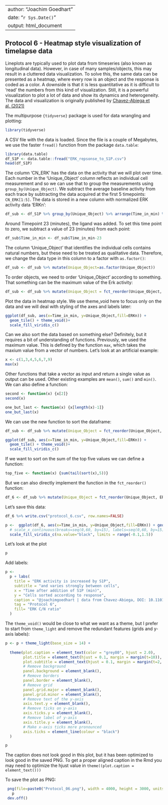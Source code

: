 
---
author: "Joachim Goedhart"
date: "`r Sys.Date()`"
output: html_document
---

## Protocol 6 - Heatmap style visualization of timelapse data  {#protocol-6}

Lineplots are typically used to plot data from timeseries (also known as longitudinal data). However, in case of many samples/objects, this may result in a cluttered data visualization. To solve this, the same data can be presented as a heatmap, where every row is an object and the response is coded as a color. A downside is that it is less quantitative as it is difficult to 'read' the numbers from this kind of visualization. Still, it is a powerful visualization to plot a lot of data and show its dynamics and heterogeneity. The data and visualization is originally published by [Chavez-Abiega et al. (2021)](https://www.biorxiv.org/content/10.1101/2021.07.27.453948v3)

The multipurpose `{tidyverse}` package is used for data wrangling and plotting:

```r
library(tidyverse)
```

A CSV file with the data is loaded. Since the file is a couple of Megabytes, we use the faster `fread()` function from the package `data.table`:

```r
library(data.table)
df_S1P <- data.table::fread("ERK_repsonse_to_S1P.csv") 
head(df_S1P)
```

The column 'CN_ERK' has the data on the activity that we will plot over time. Each number in the 'Unique_Object' column reflects an individual cell measurement and so we can use that to group the measurements using `group_by(Unique_Object)`. We subtract the average baseline activity from each trace by subtracting the data acquired at the first 5 timepoints: `CN_ERK[1:5]`. The data is stored in a new column with normalized ERK activity data 'ERKn':

```r
df_sub <- df_S1P %>% group_by(Unique_Object) %>% arrange(Time_in_min) %>% mutate(ERKn=CN_ERK-mean(CN_ERK[1:5])) %>% ungroup()
```

Around Timepoint 23 (minutes), the ligand was added. To set this time point to zero, we subtract a value of 23 (minutes) from each point:

```r
df_sub$Time_in_min <- df_sub$Time_in_min-23
```

The column 'Unique_Object' that identifies the individual cells contains natural numbers, but these need to be treated as qualitative data. Therefore, we change the data type in this column to a factor with `as.factor()`:

```r
df_sub <- df_sub %>% mutate(Unique_Object=as.factor(Unique_Object))
```

To order objects, we need to order 'Unique_Object' according to something. That something can be the maximum value of the Erk activity:

```r
df_sub <- df_sub %>% mutate(Unique_Object = fct_reorder(Unique_Object, ERKn, max))
```

Plot the data in heatmap style. We use theme_void here to focus only on the data and we will deal with styling of the axes and labels later:

```r
ggplot(df_sub, aes(x=Time_in_min, y=Unique_Object,fill=ERKn)) +
  geom_tile() + theme_void()+
  scale_fill_viridis_c() 
```

Can we also sort the data based on something else? Definitely, but it requires a bit of understanding of functions. Previously, we used the maximum value. This is defined by the function `max`, which takes the maxium value from a vector of numbers. Let's look at an artificial example:

```r
x <- c(1,3,4,5,6,7,9)
max(x)
```

 Other functions that take a vector as input and return a single value as output can be used. Other existing examples are `mean()`, `sum()` and `min()`. We can also define a function:

```r
second <- function(x) {x[2]}
second(x)

one_but_last <- function(x) {x[length(x)-1]}
one_but_last(x)
```

We can use the new function to sort the dataframe: 

```r
df_sub <- df_sub %>% mutate(Unique_Object = fct_reorder(Unique_Object, ERKn, one_but_last)) 

ggplot(df_sub, aes(x=Time_in_min, y=Unique_Object,fill=ERKn)) +
  geom_tile() + theme_void()+
  scale_fill_viridis_c() 
```

If we want to sort on the sum of the top five values we can define a function:

```r
top_five <- function(x) {sum(tail(sort(x),5))}
```

But we can also directly implement the function in the `fct_reorder()` function:

```r
df_6 <- df_sub %>% mutate(Unique_Object = fct_reorder(Unique_Object, ERKn, function(x) {sum(tail(sort(x),5))}))


```

Let's save this data:
```r
df_6 %>% write.csv("protocol_6.csv", row.names=FALSE)
```


```r
p <-  ggplot(df_6, aes(x=Time_in_min, y=Unique_Object,fill=ERKn)) + geom_tile() +
  # scale_x_continuous(breaks=seq(0,60, by=15), labels=seq(0,60, by=15), limits=c(-8,60))  +
  scale_fill_viridis_c(na.value="black", limits = range(-0.1,1.5))
```

Let's look at the plot

```r
p
```

Add labels:

```r
p <-
  p + labs(
    title = "ERK activity is increased by S1P",
    subtitle = "and varies strongly between cells",
    x = "Time after addition of S1P (min)",
    y = "Cells sorted according to response",
    caption = "@joachimgoedhart | data from Chavez-Abiega, DOI: 10.1101/2021.07.27.453948",
    tag = "Protocol 6",
    fill= "ERK C/N ratio"
  )
```

The `theme_void()` would be close to what we want as a theme, but I prefer to start from `theme_light` and remove the redundant features (grids and y-axis labels):
  
```r
p <- p + theme_light(base_size = 14) +
  
  theme(plot.caption = element_text(color = "grey80", hjust = 2.0),
        plot.title = element_text(hjust = 0.1, margin = margin(t=10)),
        plot.subtitle = element_text(hjust = 0.1, margin = margin(t=2, b=5)),
        # Remove background
        panel.background = element_blank(),
        # Remove borders
        panel.border = element_blank(),
        # Remove grid
        panel.grid.major = element_blank(),
        panel.grid.minor = element_blank(),
        # Remove text of the y-axis
        axis.text.y = element_blank(),
        # Remove ticks on y-axis
        axis.ticks.y = element_blank(),
        # Remove label of y-axis
        axis.title.y = element_blank(),
        # Make x-axis ticks more pronounced
        axis.ticks = element_line(colour = "black")
  )

p
```

The caption does not look good in this plot, but it has been optimized to look good in the saved PNG. To get a proper aligned caption in the Rmd you may need to optimize the hjust value in `theme((plot.caption = element_text()))`

To save the plot as PNG:

```r
 png(file=paste0("Protocol_06.png"), width = 4000, height = 3000, units = "px", res = 400)
   p
 dev.off()
```


